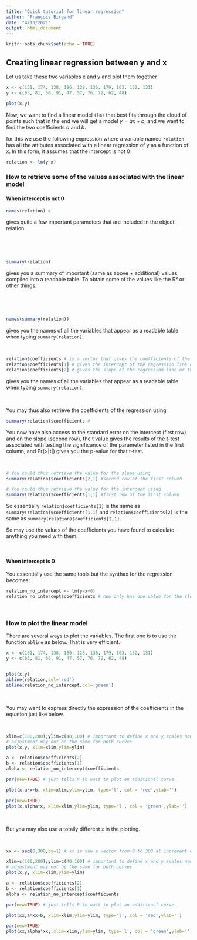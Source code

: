 ```yaml
---
title: "Quick tutorial for linear regression"
author: "François Birgand"
date: "4/13/2021"
output: html_document
---
```


```r
knitr::opts_chunk$set(echo = TRUE)
```

## Creating linear regression between y and x

Let us take these two variables x and y and plot them together

```r
x <- c(151, 174, 138, 186, 128, 136, 179, 163, 152, 131)
y <- c(63, 81, 56, 91, 47, 57, 76, 72, 62, 48)

plot(x,y)
```

Now, we want to find a linear model ```(lm)``` that best fits through the cloud of points such that in the end we will get a model $y = ax + b$, and we want to find the two coefficients $a$ and $b$.

for this we use the following expression where a variable named ```relation``` has all the attibutes associated with a linear regression of y as a function of x. In this form, it assumes that the intercept is not 0

```r
relation <- lm(y~x) 
```


### How to retrieve some of the values associated with the linear model
#### When intercept is not 0

```r
names(relation) # 

```

gives quite a few important parameters that are included in the object relation.


</br>



</br>

```r
summary(relation)
```

gives you a summary of important (same as above + additional) values compiled into a readable table. To obtain some of the values like the R&sup2; or other things.

</br>

</br>

```r
names(summary(relation))
```

gives you the names of all the variables that appear as a readable table when typing ```summary(relation)```. 

</br>

```r
relation$coefficients # is a vector that gives the coefficients of the regression 
relation$coefficients[1] # gives the intercept of the regression line or the coefficient b
relation$coefficients[2] # gives the slope of the regression line or the coefficient a
```

gives you the names of all the variables that appear as a readable table when typing ```summary(relation)```. 

</br>

You may thus also retrieve the coefficients of the regression using

```r
summary(relation)$coefficients # 
```

You now have also access to the standard error on the intercept (first row) and on the slope (second row), the t value  gives the results of the t-test associated with testing the significance of the parameter listed in the first column, and Pr(>|t|) gives you the p-value for that t-test.

</br>

```r
# You could thus retrieve the value for the slope using 
summary(relation)$coefficients[2,1] #second row of the first column 

# You could thus retrieve the value for the intercept using 
summary(relation)$coefficients[1,1] #first row of the first column 
```

So essentially ```relation$coefficients[1]``` is the same as ```summary(relation)$coefficients[1,1]``` and
 ```relation$coefficients[2]``` is the same as ```summary(relation)$coefficients[2,1]```.
 
So may use the values of the coefficients you have found to calculate anything you need with them.

</br>

#### When intercept is 0

You essentially use the same tools but the synthax for the regression becomes:

```r
relation_no_intercept <- lm(y~x+0) 
relation_no_intercept$coefficients # now only has one value for the slope
```

</br>

### How to plot the linear model

There are several ways to plot the variables. The first one is to use the function ```abline``` as below. That is very efficient.

```r
x <- c(151, 174, 138, 186, 128, 136, 179, 163, 152, 131)
y <- c(63, 81, 56, 91, 47, 57, 76, 72, 62, 48)


plot(x,y)
abline(relation,col='red')
abline(relation_no_intercept,col='green')

```

</br>

You may want to express directly the expression of the coefficients in the equation just like below.

</br>

```r

xlim=c(100,200);ylim=c(40,100) # important to define x and y scales now as you are adding a new plot and the automatic scale
# adjustment may not be the same for both curves
plot(x,y, xlim=xlim,ylim=ylim)

a <- relation$coefficients[2]
b <- relation$coefficients[1]
alpha <- relation_no_intercept$coefficients

par(new=TRUE) # just tells R to wait to plot an additional curve

plot(x,a*x+b, xlim=xlim,ylim=ylim, type='l', col = 'red',ylab='')

par(new=TRUE)
plot(x,alpha*x, xlim=xlim,ylim=ylim, type='l', col = 'green',ylab='')

```

</br>

But you may also use a totally different ```x``` in the plotting.

</br>

```r
xx <- seq(0,300,by=1) # xx is now a vector from 0 to 300 at increment equal to 1

xlim=c(100,200);ylim=c(40,100) # important to define x and y scales now as you are adding a new plot and the automatic scale
# adjustment may not be the same for both curves
plot(x,y, xlim=xlim,ylim=ylim)

a <- relation$coefficients[2]
b <- relation$coefficients[1]
alpha <- relation_no_intercept$coefficients

par(new=TRUE) # just tells R to wait to plot an additional curve

plot(xx,a*xx+b, xlim=xlim,ylim=ylim, type='l', col = 'red',ylab='')

par(new=TRUE)
plot(xx,alpha*xx, xlim=xlim,ylim=ylim, type='l', col = 'green',ylab='')

```
